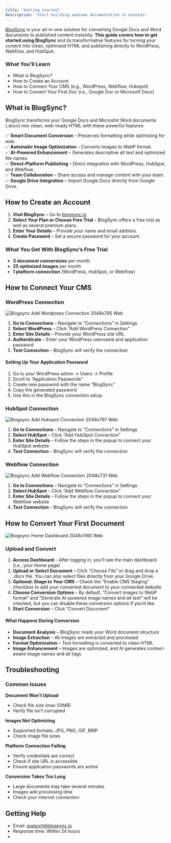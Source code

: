 ```yaml
---
title: "Getting Started"
description: "Start building awesome documentation in minutes"
---
```


[BlogSync](https://blogsync.io/) is your all-in-one solution for converting Google Docs and Word documents to published content instantly. **This guide covers how to get started using BlogSync** and its transformative features for turning your content into clean, optimized HTML and publishing directly to WordPress, Webflow, and HubSpot.

### **What You’ll Learn**

- What is BlogSync?
- How to Create an Account
- How to Connect Your CMS (e.g., WordPress, Webflow, Hubspot)
- How to Convert Your First Doc (i.e., Google Doc or Microsoft Docx)

## **What is BlogSync?**

BlogSync transforms your Google Docs and Microsfot Word documents (.docx) into clean, web-ready HTML with these powerful features:

✅ **Smart Document Conversion** – Preserves formatting while optimizing for web.\
✅ **Automatic Image Optimization** – Converts images to WebP format.\
✅ **AI-Powered Enhancement** – Generates descriptive alt text and optimized file names.\
✅ **Direct-Platform Publishing** – Direct integration with WordPress, HubSpot, and Webflow.\
✅ **Team Collaboration** – Share access and manage content with your team.\
✅ **Google Drive Integration** – Import Google Docs directly from Google Drive.

## **How to Create an Account**

1. **Visit BlogSync** – Go to [blogsync.io](http://blogsync.io)
2. **Select Your Plan or Choose Free Trial** – BlogSync offers a free trial as well as several premium plans.
3. **Enter Your Details** – Provide your name and email address.
4. **Create Password** – Set a secure password for your account.

### **What You Get With BlogSync’s Free Trial**

- **3 document conversions** per month
- **25 optimized images** per month
- **1 platform connection** (WordPress, HubSpot, or Webflow)

## **How to Connect Your CMS**

### **WordPress Connection**

![Blogsync Add Wordpress Connection 2048x795 Web](/images/blogsync-add-wordpress-connection-2048x795.webp)

1. **Go to Connections** – Navigate to “Connections” in Settings
2. **Select WordPress** – Click “Add WordPress Connection”
3. **Enter Site Details** – Provide your WordPress site URL
4. **Authenticate** – Enter your WordPress username and application password
5. **Test Connection** – BlogSync will verify the connection

#### **Setting Up Your Application Password**

1. Go to your WordPress admin → Users → Profile
2. Scroll to “Application Passwords”
3. Create new password with the name “BlogSync”
4. Copy the generated password
5. Use this in the BlogSync connection setup

### **HubSpot Connection**

![Blogsync Add Hubspot Connection 2048x797 Web](/images/blogsync-add-hubspot-connection-2048x797.webp)

1. **Go to Connections** – Navigate to “Connections” in Settings
2. **Select HubSpot** – Click “Add HubSpot Connection”
3. **Enter Site Details** – Follow the steps in the popup to connect your HubSpot website
4. **Test Connection** – BlogSync will verify the connection

### **Webflow Connection**

![Blogsync Add Webflow Connection 2048x731 Web](/images/blogsync-add-webflow-connection-2048x731.webp)

1. **Go to Connections** – Navigate to “Connections” in Settings
2. **Select HubSpot** – Click “Add Webflow Connection”
3. **Enter Site Details** – Follow the steps in the popup to connect your Webflow website
4. **Test Connection** – BlogSync will verify the connection

## **How to Convert Your First Document**

![Blogsync Home Dashboard 2048x1160 Web](/images/blogsync-home-dashboard-2048x1160.webp)

### **Upload and Convert**

1. **Access Dashboard** – After logging in, you’ll see the main dashboard (i.e., your Home page)
2. **Upload or Select Document** – Click “Choose File” or drag and drop a .docx file. You can also select files directly from your Google Drive.
3. **Optional: Stage to Your CMS** – Check the “Enable CMS Staging” checkbox to add your converted document to your connected website.
4. **Choose Conversion Options** – By default, “Convert images to WebP format” and “Generate AI-powered image names and alt text” will be checked, but you can disable these conversion options if you’d like.
5. **Start Conversion** – Click “Convert Document”

#### **What Happens During Conversion**

- **Document Analysis** – BlogSync reads your Word document structure
- **Image Extraction** – All images are extracted and processed
- **Format Optimization** – Text formatting is converted to clean HTML
- **Image Enhancement** – Images are optimized, and AI generates context-aware image names and alt tags

## **Troubleshooting**

### **Common Issues**

**Document Won’t Upload**

- Check file size (max 50MB)
- Verify file isn’t corrupted

**Images Not Optimizing**

- Supported formats: JPG, PNG, GIF, BMP
- Check image file sizes

**Platform Connection Failing**

- Verify credentials are correct
- Check if site URL is accessible
- Ensure application passwords are active

**Conversion Takes Too Long**

- Large documents may take several minutes
- Images add processing time
- Check your internet connection

## **Getting Help**

- Email: [support@blogsync.io](mailto:support@blogsync.io)
- Response time: Within 24 hours
- 